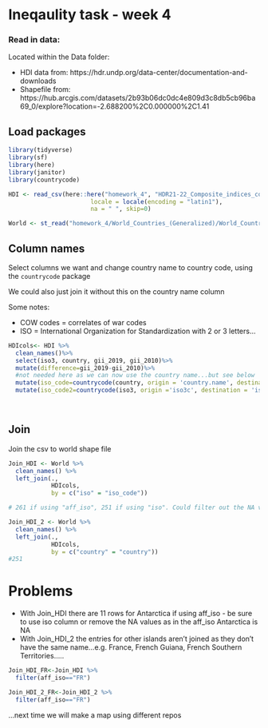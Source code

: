 # Ineqaulity task - week 4

### Read in data:

Located within the Data folder:

* HDI data from: https://hdr.undp.org/data-center/documentation-and-downloads
* Shapefile from: https://hub.arcgis.com/datasets/2b93b06dc0dc4e809d3c8db5cb96ba69_0/explore?location=-2.688200%2C0.000000%2C1.41 

## Load packages
```r
library(tidyverse)
library(sf)
library(here)
library(janitor)
library(countrycode)
```

```r
HDI <- read_csv(here::here("homework_4", "HDR21-22_Composite_indices_complete_time_series.csv"),
                       locale = locale(encoding = "latin1"),
                       na = " ", skip=0)

World <- st_read("homework_4/World_Countries_(Generalized)/World_Countries__Generalized_.shp")

```

## Column names

Select columns we want and change country name to country code, using the `countrycode` package

We could also just join it without this on the country name column 

Some notes:

* COW codes = correlates of war codes
* ISO = International Organization for Standardization with 2 or 3 letters...

```r
HDIcols<- HDI %>%
  clean_names()%>%
  select(iso3, country, gii_2019, gii_2010)%>%
  mutate(difference=gii_2019-gii_2010)%>%
  #not needed here as we can now use the country name...but see below
  mutate(iso_code=countrycode(country, origin = 'country.name', destination = 'iso2c'))%>%
  mutate(iso_code2=countrycode(iso3, origin ='iso3c', destination = 'iso2c'))

  
```

## Join

Join the csv to world shape file

```r
Join_HDI <- World %>% 
  clean_names() %>%
  left_join(., 
            HDIcols,
            by = c("iso" = "iso_code"))

# 261 if using "aff_iso", 251 if using "iso". Could filter out the NA values.
```

```r
Join_HDI_2 <- World %>% 
  clean_names() %>%
  left_join(., 
            HDIcols,
            by = c("country" = "country"))
#251

```

# Problems 

* With Join_HDI there are 11 rows for Antarctica if using aff_iso - be sure to use iso column or remove the NA values as in the aff_iso Antarctica is NA
* With Join_HDI_2 the entries for other islands aren't joined as they don't have the same name...e.g. France, French Guiana, French Southern Territories.....

```r
Join_HDI_FR<-Join_HDI %>%
  filter(aff_iso=="FR")

Join_HDI_2_FR<-Join_HDI_2 %>%
  filter(aff_iso=="FR")
```


...next time we will make a map using different repos
